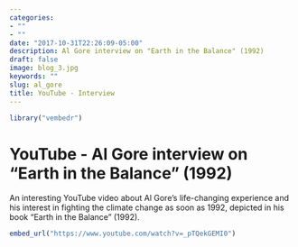 ```yaml
---
categories:
- ""
- ""
date: "2017-10-31T22:26:09-05:00"
description: Al Gore interview on "Earth in the Balance" (1992)
draft: false
image: blog_3.jpg
keywords: ""
slug: al_gore
title: YouTube - Interview
---
```


```r
library("vembedr")
```


# YouTube - Al Gore interview on "Earth in the Balance" (1992)

An interesting YouTube video about Al Gore's life-changing experience and his interest in fighting the climate change as soon as 1992, depicted in his book "Earth in the Balance" (1992).

```r
embed_url("https://www.youtube.com/watch?v=_pTQekGEMI0")
```